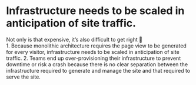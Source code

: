 
# Infrastructure needs to be scaled in anticipation of site traffic.

<Appear>
  <div>
    <AppearText>
      Not only is that expensive, it’s also difficult to get right 💸
    </AppearText>
  </div>
</Appear>

<Notes>
  1. Because monolithic architecture requires the page view
  to be generated for every visitor, infrastructure needs
  to be scaled in anticipation of site traffic. 2. Teams end
  up over-provisioning their infrastructure to prevent
  downtime or risk a crash because there is no clear separation
  between the infrastructure required to generate and manage the site
  and that required to serve the site.
</Notes>

